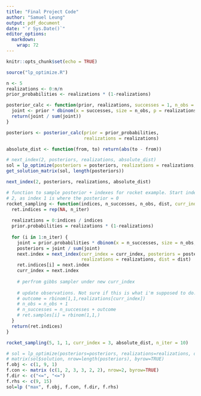 ```yaml
---
title: "Final Project Code"
author: "Samuel Leung"
output: pdf_document
date: "`r Sys.Date()`"
editor_options: 
  markdown: 
    wrap: 72
---
```


```r
knitr::opts_chunk$set(echo = TRUE)
```

```r
source("lp_optimize.R")
```

```r
n <- 5
realizations <- 0:n/n
prior_probabilities <- realizations * (1-realizations)

posterior_calc <- function(prior, realizations, successes = 1, n_obs = 1) {
  joint <- prior * dbinom(x = successes, size = n_obs, p = realizations)
  return(joint / sum(joint))
}

posteriors <- posterior_calc(prior = prior_probabilities,
                             realizations = realizations)
```

```r
absolute_dist <- function(from, to) return(abs(to - from))
```

```r
# next_index(2, posteriors, realizations, absolute_dist)
sol = lp_optimize(posteriors = posteriors, realizations = realizations, dist = absolute_dist)
get_solution_matrix(sol, length(posteriors))
```

```r
next_index(2, posteriors, realizations, absolute_dist)
```


```r
# function to sample posterior + indexes for rocket example. Start index at 
# 2, as index 1 is where the posterior = 0
rocket_sampling <- function(indices, n_successes, n_obs, dist, curr_index = 2 , n_iter = 10) {
  ret.indices = rep(NA, n_iter)
  
  realizations = 0:indices / indices
  prior.probabilities = realizations * (1-realizations)
  
  for (i in 1:n_iter) {
    joint = prior.probabilities * dbinom(x = n_successes, size = n_obs, p = realizations)
    posteriors = joint / sum(joint)
    next.index = next_index(curr_index = curr_index, posteriors = posteriors , 
                            realizations = realizations, dist = dist)
    ret.indices[i] = next.index
    curr_index = next.index
    
    # perfrom gibbs sampler under new curr_index
    
    # update observations. Not sure if this is what i'm supposed to do. 
    # outcome = rbinom(1,1,realizations[curr_index])
    # n_obs = n_obs + 1
    # n_successes = n_successes + outcome
    # ret.samples[i] = rbinom(1,1,)
  }
  return(ret.indices)
}

rocket_sampling(5, 1, 1, curr_index = 3, absolute_dist, n_iter = 10)
```

```r
# sol = lp_optimize(posteriors=posteriors, realizations=realizations, dist=absolute_dist)
# matrix(sol$solution, nrow=length(posteriors), byrow=TRUE)
f.obj <- c(1, 9, 1)
f.con <- matrix (c(1, 2, 3, 3, 2, 2), nrow=2, byrow=TRUE)
f.dir <- c("<=", "<=")
f.rhs <- c(9, 15)
sol=lp ("max", f.obj, f.con, f.dir, f.rhs)
```





